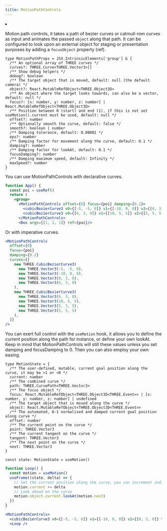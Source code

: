 ```yaml
---
title: MotionPathControls
---
```


<Grid cols={4}>
  <li>
    <Codesandbox id="2y73c6" />
  </li>
</Grid>

Motion path controls, it takes a path of bezier curves or catmull-rom curves as input and animates the passed `object` along that path. It can be configured to look upon an external object for staging or presentation purposes by adding a `focusObject` property (ref).

```tsx
type MotionPathProps = JSX.IntrinsicElements['group'] & {
  /** An optional array of THREE curves */
  curves?: THREE.Curve<THREE.Vector3>[]
  /** Show debug helpers */
  debug?: boolean
  /** The target object that is moved, default: null (the default camera) */
  object?: React.MutableRefObject<THREE.Object3D>
  /** An object where the target looks towards, can also be a vector, default: null */
  focus?: [x: number, y: number, z: number] | React.MutableRefObject<THREE.Object3D>
  /** Position between 0 (start) and end (1), if this is not set useMotion().current must be used, default: null */
  offset?: number
  /** Optionally smooth the curve, default: false */
  smooth?: boolean | number
  /** Damping tolerance, default: 0.00001 */
  eps?: number
  /** Damping factor for movement along the curve, default: 0.1 */
  damping?: number
  /** Damping factor for lookAt, default: 0.1 */
  focusDamping?: number
  /** Damping maximum speed, default: Infinity */
  maxSpeed?: number
}
```

You can use MotionPathControls with declarative curves.

```jsx
function App() {
  const poi = useRef()
  return (
    <group>
      <MotionPathControls offset={0} focus={poi} damping={0.2}>
        <cubicBezierCurve3 v0={[-5, -5, 0]} v1={[-10, 0, 0]} v2={[0, 3, 0]} v3={[6, 3, 0]} />
        <cubicBezierCurve3 v0={[6, 3, 0]} v1={[10, 5, 5]} v2={[5, 5, 5]} v3={[5, 5, 5]} />
      </MotionPathControls>
      <Box args={[1, 1, 1]} ref={poi}/>
```

Or with imperative curves.

```jsx
<MotionPathControls
  offset={0}
  focus={poi}
  damping={0.2}
  curves={[
    new THREE.CubicBezierCurve3(
      new THREE.Vector3(-5, -5, 0),
      new THREE.Vector3(-10, 0, 0),
      new THREE.Vector3(0, 3, 0),
      new THREE.Vector3(6, 3, 0)
    ),
    new THREE.CubicBezierCurve3(
      new THREE.Vector3(6, 3, 0),
      new THREE.Vector3(10, 5, 5),
      new THREE.Vector3(5, 3, 5),
      new THREE.Vector3(5, 5, 5)
    ),
  ]}
/>
```

You can exert full control with the `useMotion` hook, it allows you to define the current position along the path for instance, or define your own lookAt. Keep in mind that MotionPathControls will still these values unless you set damping and focusDamping to 0. Then you can also employ your own easing.

```tsx
type MotionState = {
  /** The user-defined, mutable, current goal position along the curve, it may be >1 or <0 */
  current: number
  /** The combined curve */
  path: THREE.CurvePath<THREE.Vector3>
  /** The focus object */
  focus: React.MutableRefObject<THREE.Object3D<THREE.Event>> | [x: number, y: number, z: number] | undefined
  /** The target object that is moved along the curve */
  object: React.MutableRefObject<THREE.Object3D<THREE.Event>>
  /** The automated, 0-1 normalised and damped current goal position along curve */
  offset: number
  /** The current point on the curve */
  point: THREE.Vector3
  /** The current tangent on the curve */
  tangent: THREE.Vector3
  /** The next point on the curve */
  next: THREE.Vector3
}

const state: MotionState = useMotion()
```

```jsx
function Loop() {
  const motion = useMotion()
  useFrame((state, delta) => {
    // Set the current position along the curve, you can increment indiscriminately for a loop
    motion.current += delta
    // Look ahead on the curve
    motion.object.current.lookAt(motion.next)
  })
}

<MotionPathControls>
  <cubicBezierCurve3 v0={[-5, -5, 0]} v1={[-10, 0, 0]} v2={[0, 3, 0]} v3={[6, 3, 0]} />
  <Loop />
```
